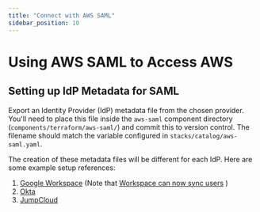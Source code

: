 ```yaml
---
title: "Connect with AWS SAML"
sidebar_position: 10
---
```


# Using AWS SAML to Access AWS

## Setting up IdP Metadata for SAML

Export an Identity Provider (IdP) metadata file from the chosen provider. You'll need to place this file inside the
`aws-saml` component directory (`components/terraform/aws-saml/`) and commit this to version control. The filename
should match the variable configured in `stacks/catalog/aws-saml.yaml`.

The creation of these metadata files will be different for each IdP. Here are some example setup references:

1. [Google Workspace](https://aws.amazon.com/blogs/desktop-and-application-streaming/setting-up-g-suite-saml-2-0-federation-with-amazon-appstream-2-0/)
   (Note that
   [Workspace can now sync users](https://aws.amazon.com/about-aws/whats-new/2023/06/aws-iam-identity-center-automated-user-provisioning-google-workspace/)
   )
2. [Okta](https://help.okta.com/en-us/Content/Topics/DeploymentGuides/AWS/aws-configure-identity-provider.htm)
3. [JumpCloud](https://support.jumpcloud.com/support/s/article/getting-started-applications-saml-sso2)
